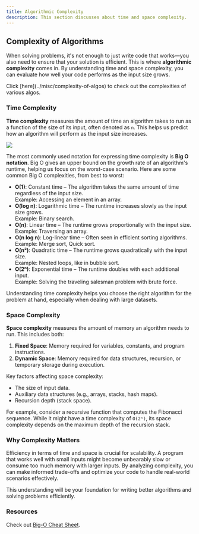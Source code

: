 ```yaml
---
title: Algorithmic Complexity
description: This section discusses about time and space complexity.
---
```


## Complexity of Algorithms

When solving problems, it's not enough to just write code that works—you also need to ensure that your solution is efficient. This is where **algorithmic complexity** comes in. By understanding time and space complexity, you can evaluate how well your code performs as the input size grows.

<Note title="Table of Complexity">
  Click [here](../misc/complexity-of-algos) to check out the complexities of various algos.
</Note>  

### Time Complexity

**Time complexity** measures the amount of time an algorithm takes to run as a function of the size of its input, often denoted as `n`. This helps us predict how an algorithm will perform as the input size increases.  

![](/bigo.png)

The most commonly used notation for expressing time complexity is **Big O notation**. Big O gives an upper bound on the growth rate of an algorithm's runtime, helping us focus on the worst-case scenario. Here are some common Big O complexities, from best to worst:

- **O(1)**: Constant time – The algorithm takes the same amount of time regardless of the input size.  
  Example: Accessing an element in an array.  
- **O(log n)**: Logarithmic time – The runtime increases slowly as the input size grows.  
  Example: Binary search.  
- **O(n)**: Linear time – The runtime grows proportionally with the input size.  
  Example: Traversing an array.  
- **O(n log n)**: Log-linear time – Often seen in efficient sorting algorithms.  
  Example: Merge sort, Quick sort.  
- **O(n²)**: Quadratic time – The runtime grows quadratically with the input size.  
  Example: Nested loops, like in bubble sort.  
- **O(2ⁿ)**: Exponential time – The runtime doubles with each additional input.  
  Example: Solving the traveling salesman problem with brute force.

Understanding time complexity helps you choose the right algorithm for the problem at hand, especially when dealing with large datasets.

### Space Complexity

**Space complexity** measures the amount of memory an algorithm needs to run. This includes both:

1. **Fixed Space**: Memory required for variables, constants, and program instructions.  
2. **Dynamic Space**: Memory required for data structures, recursion, or temporary storage during execution.  

Key factors affecting space complexity:  
- The size of input data.  
- Auxiliary data structures (e.g., arrays, stacks, hash maps).  
- Recursion depth (stack space).  

For example, consider a recursive function that computes the Fibonacci sequence. While it might have a time complexity of `O(2ⁿ)`, its space complexity depends on the maximum depth of the recursion stack.

### Why Complexity Matters

Efficiency in terms of time and space is crucial for scalability. A program that works well with small inputs might become unbearably slow or consume too much memory with larger inputs. By analyzing complexity, you can make informed trade-offs and optimize your code to handle real-world scenarios effectively.

This understanding will be your foundation for writing better algorithms and solving problems efficiently.

### Resources
Check out [Big-O Cheat Sheet](https://www.bigocheatsheet.com/).